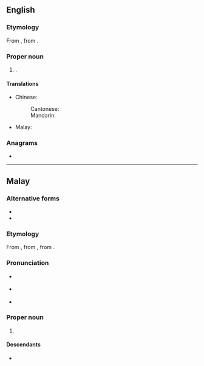 {{also|ipoh}}
==English==
{{wikipedia}}

===Etymology===
From {{bor|en|ms|Ipoh}}, from {{m|ms|ipuh||upas {{gl|a tree local to Ipoh}}}}.

===Proper noun===
{{en-proper noun}}

# {{place|en|capital city|s:pref/Perak|c/Malaysia}}.

====Translations====
{{trans-top|capital of Perak}}
* Chinese:
*: Cantonese: {{t|yue|怡保|tr=ji4 bou2}}
*: Mandarin: {{t+|cmn|怡保|tr=Yíbǎo}}
{{trans-mid}}
* Malay: {{t|ms|Ipoh}}
{{trans-bottom}}

===Anagrams===
* {{anagrams|en|a=hiop|Ho-pi|Hopi|IHOP|OHIP}}

----

==Malay==
{{wikipedia|lang=ms}}

===Alternative forms===
* {{l|ms|ipuh}}
* {{l|ms|ipoh}}

===Etymology===
From {{m|ms|ipuh}}, from {{der|ms|poz-mly-pro|*hipuh}}, from {{der|ms|poz-pro|*qipuq}}.

===Pronunciation===
* {{a|Johor-Selangor}} {{IPA|ms|/ipoh/}}
* {{a|Riau-Lingga}} {{IPA|ms|/ipʊh/}}
* {{rhymes|ms|ipoh|poh|oh}}

===Proper noun===
{{ms-proper noun|j=اڤوه}}

# {{place|ms|capital city|s:pref/Perak|c/Malaysia|t1=Ipoh}}

====Descendants====
* {{desc|bor=1|en|Ipoh}}